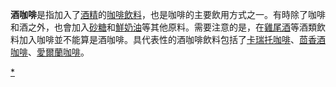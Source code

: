 {{Unreferenced|time=2015-12-28T04:20:02+00:00}} 
{{noteTA
|G1=Food
}}
'''酒咖啡'''是指加入了[[酒精|酒精]]的[[咖啡飲料|咖啡飲料]]，也是咖啡的主要飲用方式之一。有時除了咖啡和酒之外，也會加入[[砂糖|砂糖]]和[[鮮奶油|鮮奶油]]等其他原料。需要注意的是，在[[雞尾酒|雞尾酒]]等酒類飲料加入咖啡並不能算是酒咖啡。具代表性的酒咖啡飲料包括了[[卡瑞托咖啡|卡瑞托咖啡]]、[[茴香酒咖啡|茴香酒咖啡]]、[[愛爾蘭咖啡|愛爾蘭咖啡]]。

{{咖啡}}
[[Category:酒咖啡|*]]